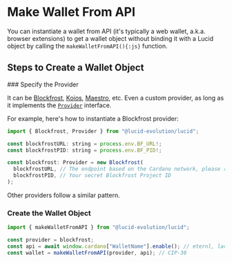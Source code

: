 
# Make Wallet From API

You can instantiate a wallet from API (it's typically a web wallet, a.k.a. browser extensions) to get a wallet object without binding it with a Lucid object by calling the `makeWalletFromAPI(){:js}` function.

## Steps to Create a Wallet Object

<Steps>
### Specify the Provider

It can be [Blockfrost](https://blockfrost.io/), [Koios](https://koios.rest/), [Maestro](https://gomaestro.org/), etc. Even a custom provider, as long as it implements the [`Provider`](../../provider) interface.

For example, here's how to instantiate a Blockfrost provider:

```js showLineNumbers
import { Blockfrost, Provider } from "@lucid-evolution/lucid";

const blockfrostURL: string = process.env.BF_URL!;
const blockfrostPID: string = process.env.BF_PID!;

const blockfrost: Provider = new Blockfrost(
  blockfrostURL, // The endpoint based on the Cardano network, please refer to Blockfrost documentation
  blockfrostPID, // Your secret Blockfrost Project ID
);
```

<Callout>
  Other providers follow a similar pattern.
</Callout>

### Create the Wallet Object

```js showLineNumbers /makeWalletFromAPI/ {4-5}
import { makeWalletFromAPI } from "@lucid-evolution/lucid";

const provider = blockfrost;
const api = await window.cardano["WalletName"].enable(); // eternl, lace, etc.
const wallet = makeWalletFromAPI(provider, api); // CIP-30
```
</Steps>

